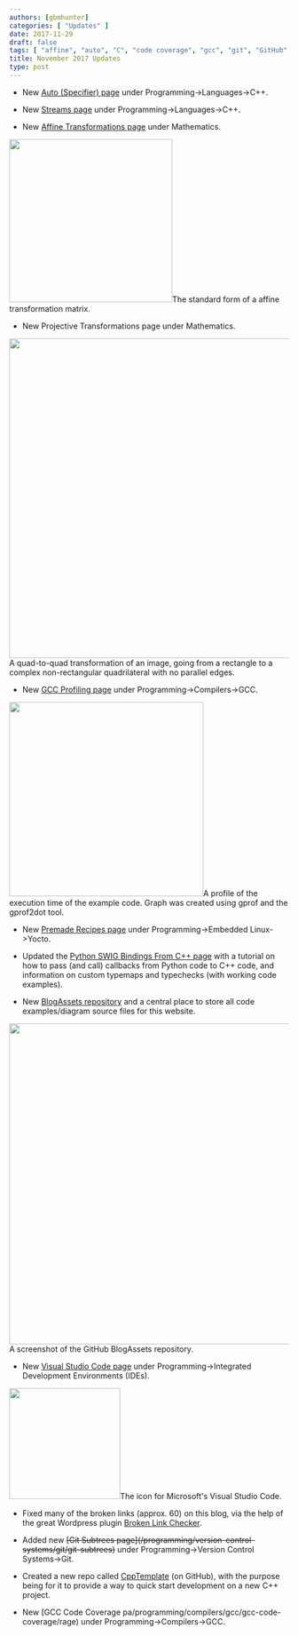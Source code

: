 ```yaml
---
authors: [gbmhunter]
categories: [ "Updates" ]
date: 2017-11-29
draft: false
tags: [ "affine", "auto", "C", "code coverage", "gcc", "git", "GitHub", "matrix", "projection", "Python", "recipes", "repo", "streams", "subtrees", "SWIG", "template", "transformations", "Visual Studio Code", "Yocto" ]
title: November 2017 Updates
type: post
---
```




* New [Auto (Specifier) page](/programming/languages/c-plus-plus/auto-specifier) under Programming->Languages->C++.  

* New [Streams page](/programming/languages/c-plus-plus/streams) under Programming->Languages->C++.  

* New [Affine Transformations page](/mathematics/geometry/affine-transformations) under Mathematics.



<Image src={affine_transformation_matrix_latex} width="294px">The standard form of a affine transformation matrix.</Image>

* New Projective Transformations page under Mathematics.



<Image src={quad_to_quad_transformation_complex_image} width="576px">A quad-to-quad transformation of an image, going from a rectangle to a complex non-rectangular quadrilateral with no parallel edges.</Image>

* New [GCC Profiling page](/programming/compilers/gcc/gcc-profiling) under Programming->Compilers->GCC.



<Image src={gprof2dot_profiling_dot_graph} width="350px">A profile of the execution time of the example code. Graph was created using gprof and the gprof2dot tool.</Image>

* New [Premade Recipes page](/programming/embedded-linux/yocto-project/premade-recipes) under Programming->Embedded Linux->Yocto.  

* Updated the [Python SWIG Bindings From C++ page](/programming/languages/python/python-swig-bindings-from-cplusplus) with a tutorial on how to pass (and call) callbacks from Python code to C++ code, and information on custom typemaps and typechecks (with working code examples).  

* New [BlogAssets repository](https://github.com/gbmhunter/BlogAssets) and a central place to store all code examples/diagram source files for this website.

<Image src={github_blog_assets_homepage_repo_screenshot} width="578px">A screenshot of the GitHub BlogAssets repository.</Image>

* New [Visual Studio Code page](/programming/integrated-development-environments-ides/visual-studio-code) under Programming->Integrated Development Environments (IDEs).
	

<Image src={visual_studio_code_icon_large} width="200px">The icon for Microsoft's Visual Studio Code.</Image>

* Fixed many of the broken links (approx. 60) on this blog, via the help of the great Wordpress plugin [Broken Link Checker](https://en-ca.wordpress.org/plugins/broken-link-checker/).  

* Added new ~~\[Git Subtrees page\](/programming/version-control-systems/git/git-subtrees)~~ under Programming->Version Control Systems->Git.  

* Created a new repo called [CppTemplate](https://github.com/gbmhunter/CppTemplate) (on GitHub), with the purpose being for it to provide a way to quick start development on a new C++ project.  

* New [GCC Code Coverage pa/programming/compilers/gcc/gcc-code-coverage/rage) under Programming->Compilers->GCC.